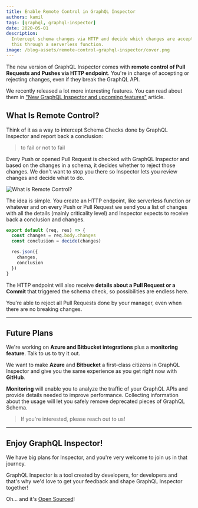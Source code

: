 ```yaml
---
title: Enable Remote Control in GraphQL Inspector
authors: kamil
tags: [graphql, graphql-inspector]
date: 2020-05-01
description:
  Intercept schema changes via HTTP and decide which changes are acceptable which are not and all of
  this through a serverless function.
image: /blog-assets/remote-control-graphql-inspector/cover.png
---
```


The new version of GraphQL Inspector comes with **remote control of Pull Requests and Pushes via
HTTP endpoint**. You're in charge of accepting or rejecting changes, even if they break the GraphQL
API.

We recently released a lot more interesting features. You can read about them in
["New GraphQL Inspector and upcoming features"](/blog/new-graphql-inspector) article.

## What Is Remote Control?

Think of it as a way to intercept Schema Checks done by GraphQL Inspector and report back a
conclusion:

> to fail or not to fail

Every Push or opened Pull Request is checked with GraphQL Inspector and based on the changes in a
schema, it decides whether to reject those changes. We don't want to stop you there so Inspector
lets you review changes and decide what to do.

![](/blog-assets/remote-control-graphql-inspector/remote-graph.png 'What is Remote Control?')

The idea is simple. You create an HTTP endpoint, like serverless function or whatever and on every
Push or Pull Request we send you a list of changes with all the details (mainly criticality level)
and Inspector expects to receive back a conclusion and changes.

```javascript
export default (req, res) => {
  const changes = req.body.changes
  const conclusion = decide(changes)

  res.json({
    changes,
    conclusion
  })
}
```

The HTTP endpoint will also receive **details about a Pull Request or a Commit** that triggered the
schema check, so possibilities are endless here.

You're able to reject all Pull Requests done by your manager, even when there are no breaking
changes.

---

## Future Plans

We're working on **Azure and Bitbucket integrations** plus a **monitoring feature**. Talk to us to
try it out.

We want to make **Azure** and **Bitbucket** a first-class citizens in GraphQL Inspector and give you
the same experience as you get right now with **GitHub**.

**Monitoring** will enable you to analyze the traffic of your GraphQL APIs and provide details
needed to improve performance. Collecting information about the usage will let you safely remove
deprecated pieces of GraphQL Schema.

> If you're interested, please reach out to us!

---

## Enjoy GraphQL Inspector!

We have big plans for Inspector, and you're very welcome to join us in that journey.

GraphQL Inspector is a tool created by developers, for developers and that's why we'd love to get
your feedback and shape GraphQL Inspector together!

Oh... and it's [Open Sourced](https://github.com/kamilkisiela/graphql-inspector)!
